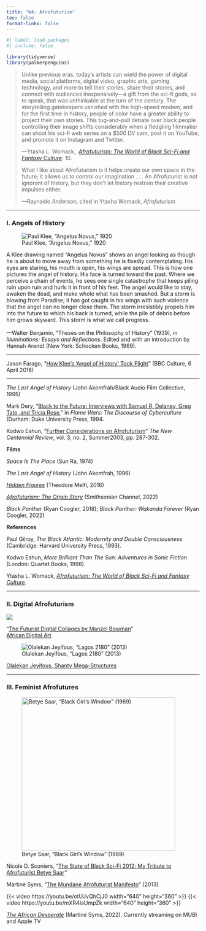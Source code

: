 ```yaml
---
title: "W4: Afrofuturism"
toc: false
format-links: false
---
```


```r
#| label: load-packages
#| include: false

library(tidyverse)
library(palmerpenguins)
```

> Unlike previous eras, today's artists can wield the power of digital media, social platforms, digital video, graphic arts, gaming technology, and more to tell their stories, share their stories, and connect with audiences inexpensively---a gift from the sci-fi gods, so to speak, that was unthinkable at the turn of the century. The storytelling gatekeepers vanished with the high-speed modem, and for the first time in history, people of color have a greater ability to project their own stories. This tug-and-pull debate over black people controlling their image shifts considerably when a fledgling filmmaker can shoot his sci-fi web series on a \$500 DV cam, post it on YouTube, and promote it on Instagram and Twitter.
>
> ---Ytasha L. Womack,  [*Afrofuturism: The World of Black Sci-Fi and Fantasy Culture*](https://www.chicagoreviewpress.com/afrofuturism-products-9781613747964.php): 10.
>
> What I like about Afrofuturism is it helps create our own space in the future; it allows us to control our imagination . . . An Afrofuturist is not ignorant of history, but they don't let history restrain their creative impulses either.
>
> ---Raynaldo Anderson, cited in Ytasha Womack, *Afrofuturism*

------------------------------------------------------------------------

### I. Angels of History

::: {layout="[[49, -2, 49]]"}
![Paul Klee, "Angelus Novus," 1920](img/angelus-novus.jpg){fig-alt="Paul Klee, Angelus Novus"}

A Klee drawing named "Angelus Novus" shows an angel looking as though he is about to move away from something he is fixedly contemplating. His eyes are staring, his mouth is open, his wings are spread. This is how one pictures the angel of history. His face is turned toward the past. Where we perceive a chain of events, he sees one single catastrophe that keeps piling ruin upon ruin and hurls it in front of his feet. The angel would like to stay, awaken the dead, and make whole what has been smashed. But a storm is blowing from Paradise; it has got caught in his wings with such violence that the angel can no longer close them. The storm irresistibly propels him into the future to which his back is turned, while the pile of debris before him grows skyward. This storm is what we call progress.<br /><br />---Walter Benjamin, "Theses on the Philosophy of History" (1939), in *Illuminations: Essays and Reflections*. Edited and with an introduction by Hannah Arendt (New York: Schocken Books, 1969).
:::

------------------------------------------------------------------------

Jason Farago, "[How Klee's 'Angel of History' Took Flight](https://www.bbc.com/culture/article/20160401-how-klees-angel-of-history-took-flight)" (BBC Culture, 6 April 2016)

------------------------------------------------------------------------

*The Last Angel of History* (John Akomfrah/Black Audio Film Collective, 1995)

Mark Dery, "[Black to the Future: Interviews with Samuel R. Delaney, Greg Tate, and Tricia Rose](pdf/dery-afrofuturism.pdf)," in *Flame Wars: The Discourse of Cyberculture* (Durham: Duke University Press, 1994.

Kodwo Eshun, "[Further Considerations on Afrofuturism](pdf/eshun-afrofuturism.pdf)" *The New Centennial Review*, vol. 3, no. 2, Summer2003, pp. 287-302.

**Films**

*Space Is The Place* (Sun Ra, 1974)

*The Last Angel of History* (John Akomfrah, 1996)

[*Hidden Figures*](https://www.justwatch.com/us/movie/hidden-figures) (Theodore Melfi, 2016)

[*Afrofuturism: The Origin Story*](https://www.smithsonianchannel.com/special/afrofuturism-the-origin-story) (Smithsonian Channel, 2022)

*Black Panther* (Ryan Coogler, 2018); *Black Panther: Wakanda Forever* (Ryan Coogler, 2022)

**References**

Paul Gilroy, *The Black Atlantic: Modernity and Double Consciousness* (Cambridge: Harvard University Press, 1993).

Kodwo Eshun, *More Brilliant Than The Sun: Adventures in Sonic Fiction* (London: Quartet Books, 1998).

Ytasha L. Womack, [*Afrofuturism: The World of Black Sci-Fi and Fantasy Culture*](https://www.chicagoreviewpress.com/afrofuturism-products-9781613747964.php).

------------------------------------------------------------------------

### II. Digital Afrofuturism

[![](img/manzel-bowman.png)](https://www.manzel.biz/gallery)

"[The Futurist Digital Collages by Manzel Bowman](https://www.africandigitalart.com/the-futurist-digital-collages-by-manzel-bowman/)"\
[African Digital Art](http://africandigitalart.com)

![Olalekan Jeyifous, "Lagos 2180" (2013)](img/lagos-2180.png){fig-align="left" fig-alt="Olalekan Jeyifous, Lagos 2180"}  

[Olalekan Jeyifous, Shanty Mega-Structures](https://jeyifo.us/SMS)

------------------------------------------------------------------------

### III. Feminist Afrofutures

![Betye Saar, "Black Girl's Window" (1969)](img/betye-saar.jpg){width="400" fig-align="left" fig-alt="Betye Saar, Black Girl's Window, 1969"}

Nicole D. Sconiers, "[The State of Black Sci-Fi 2012: My Tribute to Afrofuturist Betye Saar](http://nicolesconiers.com/blog/2012/02/20/the-state-of-black-sci-fi-2012-my-tribute-to-afrofuturist-betye-saar/)"

Martine Syms, "[The Mundane Afrofuturist Manifesto](http://thirdrailquarterly.org/martine-syms-the-mundane-afrofuturist-manifesto/)" (2013)

{{< video https://youtu.be/otUJvQhCjJ0 width="640" height="360" >}} {{< video https://youtu.be/mXR4IaUmpZk width="640" height="360" >}}

[*The African Desperate*](https://mubi.com/films/the-african-desperate) (Martine Syms, 2022). Currently streaming on MUBI and Apple TV
